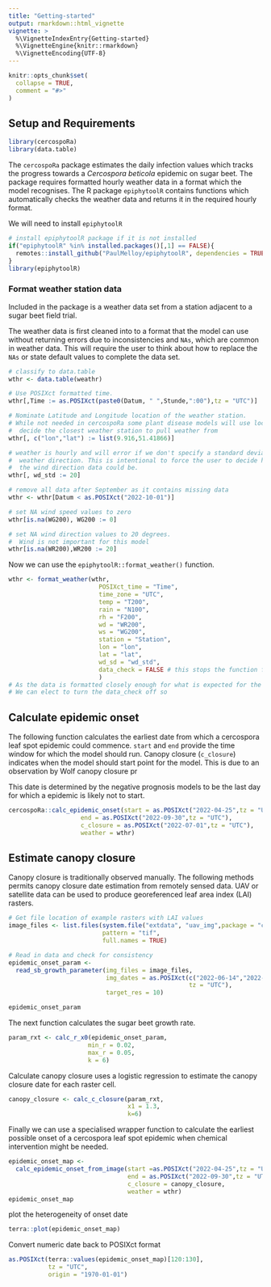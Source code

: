 ```yaml
---
title: "Getting-started"
output: rmarkdown::html_vignette
vignette: >
  %\VignetteIndexEntry{Getting-started}
  %\VignetteEngine{knitr::rmarkdown}
  %\VignetteEncoding{UTF-8}
---
```


```r
knitr::opts_chunk$set(
  collapse = TRUE,
  comment = "#>"
)
```

## Setup and Requirements  

```r
library(cercospoRa)
library(data.table)
```

The `cercospoRa` package estimates the daily infection values which tracks the 
progress towards a *Cercospora beticola* epidemic on sugar beet.
The package requires formatted hourly weather data in a format which the model 
recognises.
The R package `epiphytoolR` contains functions which automatically checks the weather
data and returns it in the required hourly format.  

We will need to install `epiphytoolR`  

```r
# install epiphytoolR package if it is not installed
if("epiphytoolR" %in% installed.packages()[,1] == FALSE){
  remotes::install_github("PaulMelloy/epiphytoolR", dependencies = TRUE)
}
library(epiphytoolR)
```



### Format weather station data  

Included in the package is a weather data set from a station adjacent to a sugar 
beet field trial.  

The weather data is first cleaned into to a format that the model can use without 
returning errors due to inconsistencies and `NAs`, which are common in weather data. 
This will require the user to think about how to replace the `NAs` or state default
values to complete the data set.  

```r
# classify to data.table
wthr <- data.table(weathr)

# Use POSIXct formatted time.
wthr[,Time := as.POSIXct(paste0(Datum, " ",Stunde,":00"),tz = "UTC")]

# Nominate Latitude and Longitude location of the weather station. 
# While not needed in cercospoRa some plant disease models will use location to 
#  decide the closest weather station to pull weather from
wthr[, c("lon","lat") := list(9.916,51.41866)]

# weather is hourly and will error if we don't specify a standard deviation of 
#  weather direction. This is intentional to force the user to decide how variable
#  the wind direction data could be.
wthr[, wd_std := 20]

# remove all data after September as it contains missing data
wthr <- wthr[Datum < as.POSIXct("2022-10-01")]

# set NA wind speed values to zero
wthr[is.na(WG200), WG200 := 0]

# set NA wind direction values to 20 degrees. 
#  Wind is not important for this model
wthr[is.na(WR200),WR200 := 20]
```

Now we can use the `epiphytoolR::format_weather()` function.  

```r
wthr <- format_weather(wthr,
                         POSIXct_time = "Time",
                         time_zone = "UTC",
                         temp = "T200",
                         rain = "N100",
                         rh = "F200",
                         wd = "WR200",
                         ws = "WG200",
                         station = "Station",
                         lon = "lon",
                         lat = "lat",
                         wd_sd = "wd_std",
                         data_check = FALSE # this stops the function from checking for faults
                         )
# As the data is formatted closely enough for what is expected for the model. 
# We can elect to turn the data_check off so 
```


## Calculate epidemic onset  

The following function calculates the earliest date from which a cercospora leaf
spot epidemic could commence. 
`start` and `end` provide the time window for which the model should run.
Canopy closure (`c_closure`) indicates when the model should start point for the 
model.
This is due to an observation by Wolf canopy closure pr

This date is determined by the negative prognosis models to be the last day for 
which a epidemic is likely not to start.  

```r
cercospoRa::calc_epidemic_onset(start = as.POSIXct("2022-04-25",tz = "UTC"),
                    end = as.POSIXct("2022-09-30",tz = "UTC"),
                    c_closure = as.POSIXct("2022-07-01",tz = "UTC"),
                    weather = wthr)
```


## Estimate canopy closure  

Canopy closure is traditionally observed manually. 
The following methods permits canopy closure date estimation from remotely sensed
data.
UAV or satellite data can be used to produce georeferenced leaf area index (LAI)
rasters. 

```r
# Get file location of example rasters with LAI values
image_files <- list.files(system.file("extdata", "uav_img",package = "cercospoRa"),
                          pattern = "tif",
                          full.names = TRUE)

# Read in data and check for consistency  
epidemic_onset_param <-
  read_sb_growth_parameter(img_files = image_files,
                           img_dates = as.POSIXct(c("2022-06-14","2022-06-28"),
                                                  tz = "UTC"),
                           target_res = 10)

epidemic_onset_param
```

The next function calculates the sugar beet growth rate. 

```r
param_rxt <- calc_r_x0(epidemic_onset_param,
                      min_r = 0.02,
                      max_r = 0.05,
                      k = 6)
```

Calculate canopy closure uses a logistic regression to estimate the canopy closure 
date for each raster cell.

```r
canopy_closure <- calc_c_closure(param_rxt,
                                 x1 = 1.3,
                                 k=6)
```

Finally we can use a specialised wrapper function to calculate the earliest possible
onset of a cercospora leaf spot epidemic when chemical intervention might be needed.

```r
epidemic_onset_map <- 
  calc_epidemic_onset_from_image(start =as.POSIXct("2022-04-25",tz = "UTC"),
                                 end = as.POSIXct("2022-09-30",tz = "UTC"),
                                 c_closure = canopy_closure,
                                 weather = wthr)
epidemic_onset_map
```

plot the heterogeneity of onset date

```r
terra::plot(epidemic_onset_map)
```

Convert numeric date back to POSIXct format
```r
as.POSIXct(terra::values(epidemic_onset_map)[120:130],
           tz = "UTC",
           origin = "1970-01-01")
```


